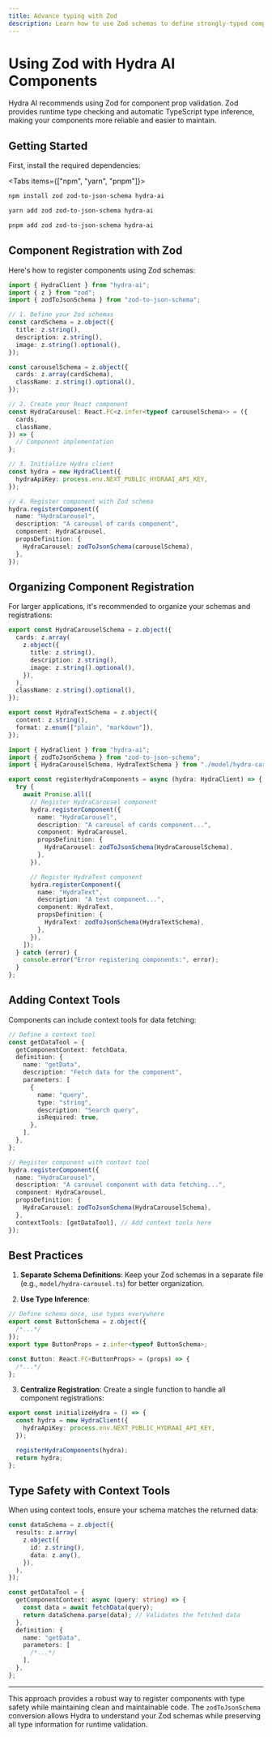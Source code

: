 ```yaml
---
title: Advance typing with Zod
description: Learn how to use Zod schemas to define strongly-typed components in Hydra AI
---
```



# Using Zod with Hydra AI Components

Hydra AI recommends using Zod for component prop validation. Zod provides runtime type checking and automatic TypeScript type inference, making your components more reliable and easier to maintain.

## Getting Started

First, install the required dependencies:

<Tabs items={["npm", "yarn", "pnpm"]}>

```bash tab="npm"
npm install zod zod-to-json-schema hydra-ai
```

```bash tab="yarn"
yarn add zod zod-to-json-schema hydra-ai
```

```bash tab="pnpm"
pnpm add zod zod-to-json-schema hydra-ai
```

</Tabs>

## Component Registration with Zod

Here's how to register components using Zod schemas:

```typescript title="src/hydra-client.ts"
import { HydraClient } from "hydra-ai";
import { z } from "zod";
import { zodToJsonSchema } from "zod-to-json-schema";

// 1. Define your Zod schemas
const cardSchema = z.object({
  title: z.string(),
  description: z.string(),
  image: z.string().optional(),
});

const carouselSchema = z.object({
  cards: z.array(cardSchema),
  className: z.string().optional(),
});

// 2. Create your React component
const HydraCarousel: React.FC<z.infer<typeof carouselSchema>> = ({
  cards,
  className,
}) => {
  // Component implementation
};

// 3. Initialize Hydra client
const hydra = new HydraClient({
  hydraApiKey: process.env.NEXT_PUBLIC_HYDRAAI_API_KEY,
});

// 4. Register component with Zod schema
hydra.registerComponent({
  name: "HydraCarousel",
  description: "A carousel of cards component",
  component: HydraCarousel,
  propsDefinition: {
    HydraCarousel: zodToJsonSchema(carouselSchema),
  },
});
```

## Organizing Component Registration

For larger applications, it's recommended to organize your schemas and registrations:

```typescript title="src/model/hydra-carousel.ts"
export const HydraCarouselSchema = z.object({
  cards: z.array(
    z.object({
      title: z.string(),
      description: z.string(),
      image: z.string().optional(),
    }),
  ),
  className: z.string().optional(),
});

export const HydraTextSchema = z.object({
  content: z.string(),
  format: z.enum(["plain", "markdown"]),
});
```

```typescript title="src/hydra-client.ts"
import { HydraClient } from "hydra-ai";
import { zodToJsonSchema } from "zod-to-json-schema";
import { HydraCarouselSchema, HydraTextSchema } from "./model/hydra-carousel";

export const registerHydraComponents = async (hydra: HydraClient) => {
  try {
    await Promise.all([
      // Register HydraCarousel component
      hydra.registerComponent({
        name: "HydraCarousel",
        description: "A carousel of cards component...",
        component: HydraCarousel,
        propsDefinition: {
          HydraCarousel: zodToJsonSchema(HydraCarouselSchema),
        },
      }),

      // Register HydraText component
      hydra.registerComponent({
        name: "HydraText",
        description: "A text component...",
        component: HydraText,
        propsDefinition: {
          HydraText: zodToJsonSchema(HydraTextSchema),
        },
      }),
    ]);
  } catch (error) {
    console.error("Error registering components:", error);
  }
};
```

## Adding Context Tools

Components can include context tools for data fetching:

```typescript title="src/hydra-client.ts"
// Define a context tool
const getDataTool = {
  getComponentContext: fetchData,
  definition: {
    name: "getData",
    description: "Fetch data for the component",
    parameters: [
      {
        name: "query",
        type: "string",
        description: "Search query",
        isRequired: true,
      },
    ],
  },
};

// Register component with context tool
hydra.registerComponent({
  name: "HydraCarousel",
  description: "A carousel component with data fetching...",
  component: HydraCarousel,
  propsDefinition: {
    HydraCarousel: zodToJsonSchema(HydraCarouselSchema),
  },
  contextTools: [getDataTool], // Add context tools here
});
```

## Best Practices

1. **Separate Schema Definitions**:
   Keep your Zod schemas in a separate file (e.g., `model/hydra-carousel.ts`) for better organization.

2. **Use Type Inference**:

```typescript title="src/model/button.ts"
// Define schema once, use types everywhere
export const ButtonSchema = z.object({
  /*...*/
});
export type ButtonProps = z.infer<typeof ButtonSchema>;

const Button: React.FC<ButtonProps> = (props) => {
  /*...*/
};
```

3. **Centralize Registration**:
   Create a single function to handle all component registrations:

```typescript title="src/hydra-client.ts"
export const initializeHydra = () => {
  const hydra = new HydraClient({
    hydraApiKey: process.env.NEXT_PUBLIC_HYDRAAI_API_KEY,
  });

  registerHydraComponents(hydra);
  return hydra;
};
```

## Type Safety with Context Tools

When using context tools, ensure your schema matches the returned data:

```typescript title="src/hydra-client.ts"
const dataSchema = z.object({
  results: z.array(
    z.object({
      id: z.string(),
      data: z.any(),
    }),
  ),
});

const getDataTool = {
  getComponentContext: async (query: string) => {
    const data = await fetchData(query);
    return dataSchema.parse(data); // Validates the fetched data
  },
  definition: {
    name: "getData",
    parameters: [
      /*...*/
    ],
  },
};
```

---

This approach provides a robust way to register components with type safety while maintaining clean and maintainable code. The `zodToJsonSchema` conversion allows Hydra to understand your Zod schemas while preserving all type information for runtime validation.
